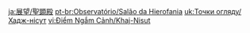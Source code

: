 {{Viewpoint
|id      = 323
|title   = Khaj-Nisut
|title2  = Khaj-Nisut
|subarea = Khaj-Nisut
|area    = Land of Lower Setekh
|region  = Sumeru
|note    = This viewpoint will only appear after getting the achievement [[Fata Morgana]].{{Verify}} Its entry is also hidden in the Archive before it is collected.
|text    = "Yon golden slumber summons thee, wandering sand. Drink not that bitter salt water, for the sorrows of tomorrow have gone away."
|image   = Viewpoint Khaj-Nisut.png
|map     = Viewpoint Khaj-Nisut Map Location.png
}}

[[ja:展望/聖顕殿]]
[[pt-br:Observatório/Salão da Hierofania]]
[[uk:Точки огляду/Хадж-нісут]]
[[vi:Điểm Ngắm Cảnh/Khaj-Nisut]]